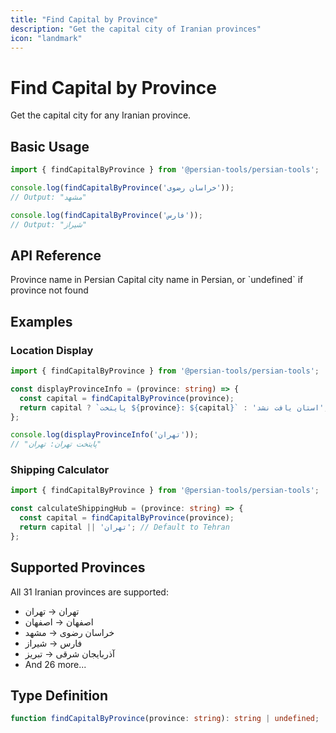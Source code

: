 ```yaml
---
title: "Find Capital by Province"
description: "Get the capital city of Iranian provinces"
icon: "landmark"
---
```


# Find Capital by Province

Get the capital city for any Iranian province.

## Basic Usage

```typescript
import { findCapitalByProvince } from '@persian-tools/persian-tools';

console.log(findCapitalByProvince('خراسان رضوی'));
// Output: "مشهد"

console.log(findCapitalByProvince('فارس'));
// Output: "شیراز"
```

## API Reference

<ParamField path="province" type="string" required>
  Province name in Persian
</ParamField>

<ResponseField name="result" type="string | undefined">
  Capital city name in Persian, or `undefined` if province not found
</ResponseField>

## Examples

### Location Display

```typescript
import { findCapitalByProvince } from '@persian-tools/persian-tools';

const displayProvinceInfo = (province: string) => {
  const capital = findCapitalByProvince(province);
  return capital ? `پایتخت ${province}: ${capital}` : 'استان یافت نشد';
};

console.log(displayProvinceInfo('تهران'));
// "پایتخت تهران: تهران"
```

### Shipping Calculator

```typescript
import { findCapitalByProvince } from '@persian-tools/persian-tools';

const calculateShippingHub = (province: string) => {
  const capital = findCapitalByProvince(province);
  return capital || 'تهران'; // Default to Tehran
};
```

## Supported Provinces

All 31 Iranian provinces are supported:
- تهران → تهران
- اصفهان → اصفهان
- خراسان رضوی → مشهد
- فارس → شیراز
- آذربایجان شرقی → تبریز
- And 26 more...

## Type Definition

```typescript
function findCapitalByProvince(province: string): string | undefined;
```

